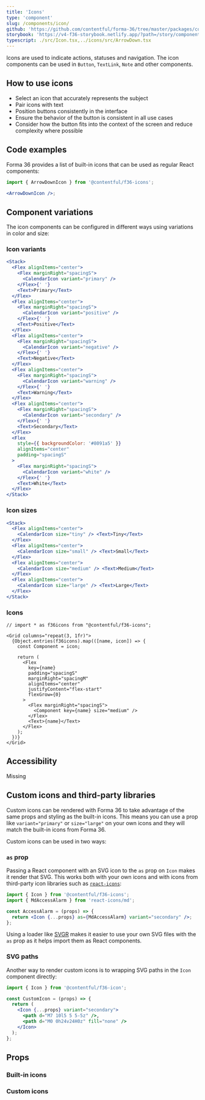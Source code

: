 ```yaml
---
title: 'Icons'
type: 'component'
slug: /components/icon/
github: 'https://github.com/contentful/forma-36/tree/master/packages/components/icon'
storybook: 'https://v4-f36-storybook.netlify.app/?path=/story/components-icon--default'
typescript: ./src/Icon.tsx,../icons/src/ArrowDown.tsx
---
```



Icons are used to indicate actions, statuses and navigation. The icon components can be used in `Button`, `TextLink`, `Note` and other components.

## How to use icons

- Select an icon that accurately represents the subject
- Pair icons with text
- Position buttons consistently in the interface
- Ensure the behavior of the button is consistent in all use cases
- Consider how the button fits into the context of the screen and reduce complexity where possible

## Code examples

Forma 36 provides a list of built-in icons that can be used as regular React components:

```jsx static=true
import { ArrowDownIcon } from '@contentful/f36-icons';

<ArrowDownIcon />;
```

## Component variations

The icon components can be configured in different ways using variations in color and size:

### Icon variants

```jsx
<Stack>
  <Flex alignItems="center">
    <Flex marginRight="spacingS">
      <CalendarIcon variant="primary" />
    </Flex>{' '}
    <Text>Primary</Text>
  </Flex>
  <Flex alignItems="center">
    <Flex marginRight="spacingS">
      <CalendarIcon variant="positive" />
    </Flex>{' '}
    <Text>Positive</Text>
  </Flex>
  <Flex alignItems="center">
    <Flex marginRight="spacingS">
      <CalendarIcon variant="negative" />
    </Flex>{' '}
    <Text>Negative</Text>
  </Flex>
  <Flex alignItems="center">
    <Flex marginRight="spacingS">
      <CalendarIcon variant="warning" />
    </Flex>{' '}
    <Text>Warning</Text>
  </Flex>
  <Flex alignItems="center">
    <Flex marginRight="spacingS">
      <CalendarIcon variant="secondary" />
    </Flex>{' '}
    <Text>Secondary</Text>
  </Flex>
  <Flex
    style={{ backgroundColor: '#8091a5' }}
    alignItems="center"
    padding="spacingS"
  >
    <Flex marginRight="spacingS">
      <CalendarIcon variant="white" />
    </Flex>{' '}
    <Text>White</Text>
  </Flex>
</Stack>
```

### Icon sizes

```jsx
<Stack>
  <Flex alignItems="center">
    <CalendarIcon size="tiny" /> <Text>Tiny</Text>
  </Flex>
  <Flex alignItems="center">
    <CalendarIcon size="small" /> <Text>Small</Text>
  </Flex>
  <Flex alignItems="center">
    <CalendarIcon size="medium" /> <Text>Medium</Text>
  </Flex>
  <Flex alignItems="center">
    <CalendarIcon size="large" /> <Text>Large</Text>
  </Flex>
</Stack>
```

### Icons

```tsx
// import * as f36icons from "@contentful/f36-icons";

<Grid columns="repeat(3, 1fr)">
  {Object.entries(f36icons).map(([name, icon]) => {
    const Component = icon;

    return (
      <Flex
        key={name}
        padding="spacingS"
        marginRight="spacingM"
        alignItems="center"
        justifyContent="flex-start"
        flexGrow={0}
      >
        <Flex marginRight="spacingS">
          <Component key={name} size="medium" />
        </Flex>
        <Text>{name}</Text>
      </Flex>
    );
  })}
</Grid>
```

## Accessibility

Missing

## Custom icons and third-party libraries

Custom icons can be rendered with Forma 36 to take advantage of the same props and styling as the built-in icons. This means you can use a prop like `variant="primary"` or `size="large"` on your own icons and they will match the built-in icons from Forma 36.

Custom icons can be used in two ways:

### `as` prop

Passing a React component with an SVG icon to the `as` prop on `Icon` makes it render that SVG. This works both with your own icons and with icons from third-party icon libraries such as [`react-icons`](https://react-icons.github.io/react-icons):

```jsx static=true
import { Icon } from '@contentful/f36-icons';
import { MdAccessAlarm } from 'react-icons/md';

const AccessAlarm = (props) => {
  return <Icon {...props} as={MdAccessAlarm} variant="secondary" />;
};
```

Using a loader like [SVGR](https://react-svgr.com/) makes it easier to use your own SVG files with the `as` prop as it helps import them as React components.

### SVG paths

Another way to render custom icons is to wrapping SVG paths in the `Icon` component directly:

```jsx static=true
import { Icon } from '@contentful/f36-icon';

const CustomIcon = (props) => {
  return (
    <Icon {...props} variant="secondary">
      <path d="M7 10l5 5 5-5z" />,
      <path d="M0 0h24v24H0z" fill="none" />
    </Icon>
  );
};
```

## Props

### Built-in icons

<Props of="ArrowDownIcon" />

### Custom icons

<Props of="Icon" />
